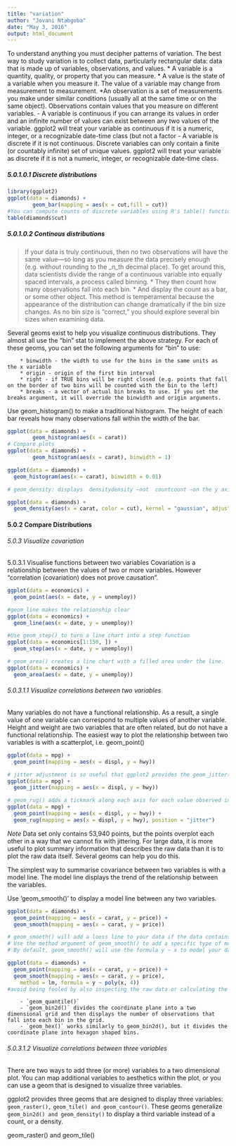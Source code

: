 ```yaml
---
title: "variation"
author: "Jovani Ntabgoba"
date: "May 3, 2016"
output: html_document
---
```

To understand anything you must decipher patterns of variation.
The best way to study variation is to collect data, particularly rectangular data: data that is made up of variables, observations, and values.
        * A variable is a quantity, quality, or property that you can measure.
        * A value is the state of a variable when you measure it. The value of a variable may change from measurement to measurement.
        *An observation is a set of measurements you make under similar conditions (usually all at the same time or on the same object). Observations contain values that you measure on different variables.
- A variable is continuous if you can arrange its values in order and an infinite number of values can exist between any two values of the variable.
ggplot2 will treat your variable as continuous if it is a numeric, integer, or a recognizable date-time class (but not a factor
- A variable is discrete if it is not continuous. Discrete variables can only contain a finite (or countably infinite) set of unique values.
ggplot2 will treat your variable as discrete if it is not a numeric, integer, or recognizable date-time class.

##### 5.0.1.0.1 Discrete distributions
```r
library(ggplot2)
ggplot(data = diamonds) +
        geom_bar(mapping = aes(x = cut,fill = cut))
#You can compute counts of discrete variables using R's table() function.
table(diamonds$cut)
```

##### 5.0.1.0.2 Continous distributions
> If your data is truly continuous, then no two observations will have the same value—so long as you measure the data precisely enough (e.g. without rounding to the _n_th decimal place).
> To get around this, data scientists divide the range of a continuous variable into equally spaced intervals, a process called binning.
        * They then count how many observations fall into each bin.
        * And display the count as a bar, or some other object.
This method is temperamental because the appearance of the distribution can change dramatically if the bin size changes. As no bin size is “correct,” you should explore several bin sizes when examining data.

Several geoms exist to help you visualize continuous distributions. They almost all use the “bin” stat to implement the above strategy. For each of these geoms, you can set the following arguments for “bin” to use:

        * binwidth - the width to use for the bins in the same units as the x variable
        * origin - origin of the first bin interval
        * right - if TRUE bins will be right closed (e.g. points that fall on the border of two bins will be counted with the bin to the left)
        * breaks - a vector of actual bin breaks to use. If you set the breaks argument, it will override the binwidth and origin arguments.
Use geom_histogram() to make a traditional histogram. The height of each bar reveals how many observations fall within the width of the bar.
```r
ggplot(data = diamonds) +
        geom_histogram(aes(x = carat))
# Compare plots
ggplot(data = diamonds) +
        geom_histogram(aes(x = carat), binwidth = 1)

ggplot(data = diamonds) +
  geom_histogram(aes(x = carat), binwidth = 0.01)

# geom_density: displays  densitydensity —not  countcount —on the y axis, which makes it easier to compare the shape of the distributions of multiple subgroups; the area under each curve will be normalized to one, no matter how many total observations occur in the subgroup

ggplot(data = diamonds) +
  geom_density(aes(x = carat, color = cut), kernel = "gaussian", adjust = 4)
```


#### 5.0.2 Compare Distributions
###### 5.0.3 Visualize covariation
5.0.3.1 Visualise functions between two variables
Covariation is a relationship between the values of two or more variables.
However “correlation (covariation) does not prove causation”. 
```r
ggplot(data = economics) +
  geom_point(aes(x = date, y = unemploy))

#geom_line makes the relationship clear
ggplot(data = economics) +
  geom_line(aes(x = date, y = unemploy))

#Use geom_step() to turn a line chart into a step function
ggplot(data = economics[1:150, ]) +
  geom_step(aes(x = date, y = unemploy))

# geom_area() creates a line chart with a filled area under the line.
ggplot(data = economics) +
  geom_area(aes(x = date, y = unemploy))
```

###### 5.0.3.1.1 Visualize correlations between two variables

Many variables do not have a functional relationship. As a result, a single value of one variable can correspond to multiple values of another variable.
Height and weight are two variables that are often related, but do not have a functional relationship.
The easiest way to plot the relationship between two variables is with a scatterplot, i.e. geom_point()
```r
ggplot(data = mpg) +
  geom_point(mapping = aes(x = displ, y = hwy))

# jitter adjustment is so useful that ggplot2 provides the geom_jitter()
ggplot(data = mpg) +
  geom_jitter(mapping = aes(x = displ, y = hwy))

# geom_rug() adds a tickmark along each axis for each value observed in the data. 
ggplot(data = mpg) +
  geom_point(mapping = aes(x = displ, y = hwy)) +
  geom_rug(mapping = aes(x = displ, y = hwy), position = "jitter")
```
*Note*
Data set only contains 53,940 points, but the points overplot each other in a way that we cannot fix with jittering.
For large data, it is more useful to plot summary information that describes the raw data than it is to plot the raw data itself. Several geoms can help you do this.

The simplest way to summarise covariance between two variables is with a model line. The model line displays the trend of the relationship between the variables.

Use 'geom_smooth()' to display a model line between any two variables.

```r
ggplot(data = diamonds) +
  geom_point(mapping = aes(x = carat, y = price)) +
  geom_smooth(mapping = aes(x = carat, y = price))

# geom_smooth() will add a loess line to your data if the data contains less than 1000 points, otherwise it will fit a general additive model to your data with a cubic regression spline, and plot the resulting model line.
# Use the method argument of geom_smooth() to add a specific type of model line to your data.
# By default, geom_smooth() will use the formula y ~ x to model your data. You can modify this formula by setting the formula argument to a different formula.

ggplot(data = diamonds) +
  geom_point(mapping = aes(x = carat, y = price)) +
  geom_smooth(mapping = aes(x = carat, y = price), 
    method = lm, formula = y ~ poly(x, 4))
#avoid being fooled by also inspecting the raw data or calculating the correlation between your variables, e.g. cor(diamonds$carat, diamonds$price)
```
        - `geom_quantile()`
        - `geom_bin2d()` divides the coordinate plane into a two dimensional grid and then displays the number of observations that fall into each bin in the grid.
        - `geom_hex()` works similarly to geom_bin2d(), but it divides the coordinate plane into hexagon shaped bins.

###### 5.0.3.1.2 Visualize correlations between three variables

There are two ways to add three (or more) variables to a two dimensional plot. You can map additional variables to aesthetics within the plot, or you can use a geom that is designed to visualize three variables.

ggplot2 provides three geoms that are designed to display three variables: `geom_raster(),` `geom_tile() and geom_contour()`. These geoms generalize `geom_bin2d() and geom_density()` to display a third variable instead of a count, or a density.

geom_raster() and geom_tile()














